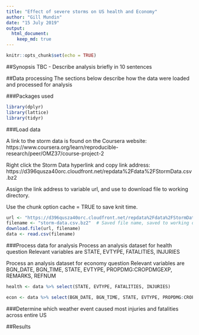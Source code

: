 ```yaml
---
title: "Effect of severe storms on US health and Economy"
author: "Gill Mundin"
date: "15 July 2019"
output: 
  html_document:
    keep_md: true
---
```


```r
knitr::opts_chunk$set(echo = TRUE)
```
##Synopsis
TBC - Describe analysis briefly in 10 sentences


##Data processing
The sections below describe how the data were loaded and processed for analysis

###Packages used
```r
library(dplyr)
library(lattice)
library(tidyr)

```

###Load data

A link to the storm data is found on the Coursera website:
https://www.coursera.org/learn/reproducible-research/peer/OMZ37/course-project-2

Right click the Storm Data hyperlink and copy link address:
https://d396qusza40orc.cloudfront.net/repdata%2Fdata%2FStormData.csv.bz2

Assign the link address to variable url, and use to download file to working directory.

Use the chunk option cache = TRUE to save knit time.

```r

url <- "https://d396qusza40orc.cloudfront.net/repdata%2Fdata%2FStormData.csv.bz2"
filename <- "storm-data.csv.bz2"  # Saved file name, saved to working directory
download.file(url, filename)
data <- read.csv(filename)

```


###Process data for analysis
Process an analysis dataset for health question
Relevant variables are STATE, EVTYPE, FATALITIES, INJURIES

Process an analysis dataset for economy question
Relevant variables are BGN_DATE, BGN_TIME, STATE, EVTYPE, PROPDMG:CROPDMGEXP, REMARKS, REFNUM



```r
health <- data %>% select(STATE, EVTYPE, FATALITIES, INJURIES)

econ <- data %>% select(BGN_DATE, BGN_TIME, STATE, EVTYPE, PROPDMG:CROPDMGEXP, REMARKS, REFNUM)
```

###Determine which weather event caused most injuries and fatalities across entire US


##Results
